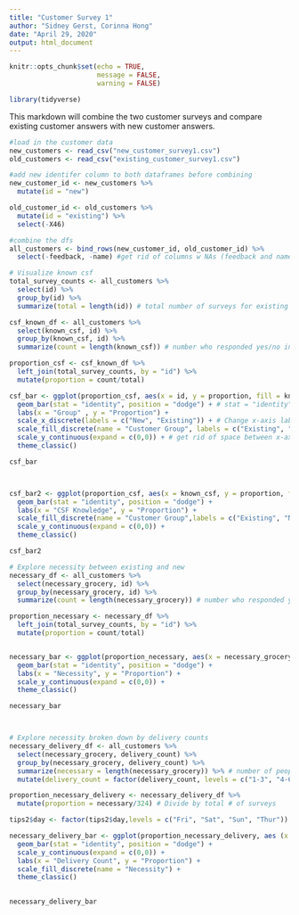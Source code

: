 ```yaml
---
title: "Customer Survey 1"
author: "Sidney Gerst, Corinna Hong"
date: "April 29, 2020"
output: html_document
---
```


```r
knitr::opts_chunk$set(echo = TRUE,
                      message = FALSE,
                      warning = FALSE)

library(tidyverse)
```

This markdown will combine the two customer surveys and compare existing customer answers with new customer answers. 

```r

#load in the customer data
new_customers <- read_csv("new_customer_survey1.csv")
old_customers <- read_csv("existing_customer_survey1.csv")

#add new identifer column to both dataframes before combining
new_customer_id <- new_customers %>%
  mutate(id = "new")

old_customer_id <- old_customers %>%
  mutate(id = "existing") %>%
  select(-X46)

#combine the dfs
all_customers <- bind_rows(new_customer_id, old_customer_id) %>%
  select(-feedback, -name) #get rid of columns w NAs (feedback and names), we don't care

```

```r

# Visualize known csf
total_survey_counts <- all_customers %>% 
  select(id) %>%
  group_by(id) %>% 
  summarize(total = length(id)) # total number of surveys for existing and new

csf_known_df <- all_customers %>% 
  select(known_csf, id) %>% 
  group_by(known_csf, id) %>% 
  summarize(count = length(known_csf)) # number who responded yes/no in existing and new

proportion_csf <- csf_known_df %>% 
  left_join(total_survey_counts, by = "id") %>% 
  mutate(proportion = count/total)

csf_bar <- ggplot(proportion_csf, aes(x = id, y = proportion, fill = known_csf)) + 
  geom_bar(stat = "identity", position = "dodge") + # stat = "identity" to have bars represent values in the data. Otherwise default is counts in the column
  labs(x = "Group" , y = "Proportion") +
  scale_x_discrete(labels = c("New", "Existing")) + # Change x-axis labels
  scale_fill_discrete(name = "Customer Group", labels = c("Existing", "New")) + # Change legend title and legend labels
  scale_y_continuous(expand = c(0,0)) + # get rid of space between x-axis and plot
  theme_classic()

csf_bar



csf_bar2 <- ggplot(proportion_csf, aes(x = known_csf, y = proportion, fill = id)) + 
  geom_bar(stat = "identity", position = "dodge") +
  labs(x = "CSF Knowledge", y = "Proportion") +
  scale_fill_discrete(name = "Customer Group",labels = c("Existing", "New")) +
  scale_y_continuous(expand = c(0,0)) +
  theme_classic()

csf_bar2

```

```r

# Explore necessity between existing and new
necessary_df <- all_customers %>% 
  select(necessary_grocery, id) %>% 
  group_by(necessary_grocery, id) %>% 
  summarize(count = length(necessary_grocery)) # number who responded yes/sometimes/no in existing and new

proportion_necessary <- necessary_df %>% 
  left_join(total_survey_counts, by = "id") %>% 
  mutate(proportion = count/total)


necessary_bar <- ggplot(proportion_necessary, aes(x = necessary_grocery, y = proportion, fill = id)) + 
  geom_bar(stat = "identity", position = "dodge") +
  labs(x = "Necessity", y = "Proportion") +
  scale_y_continuous(expand = c(0,0)) +
  theme_classic()

necessary_bar



# Explore necessity broken down by delivery counts
necessary_delivery_df <- all_customers %>% 
  select(necessary_grocery, delivery_count) %>% 
  group_by(necessary_grocery, delivery_count) %>% 
  summarize(necessary = length(necessary_grocery)) %>% # number of people who said yes/sometimes/no based on the # of deliveries they have received
  mutate(delivery_count = factor(delivery_count, levels = c("1-3", "4-6", "7-9","10 or more")))

proportion_necessary_delivery <- necessary_delivery_df %>% 
  mutate(proportion = necessary/324) # Divide by total # of surveys

tips2$day <- factor(tips2$day,levels = c("Fri", "Sat", "Sun", "Thur"))

necessary_delivery_bar <- ggplot(proportion_necessary_delivery, aes (x = delivery_count, y = proportion, fill = necessary_grocery)) +
  geom_bar(stat = "identity", position = "dodge") +
  scale_y_continuous(expand = c(0,0)) +
  labs(x = "Delivery Count", y = "Proportion") +
  scale_fill_discrete(name = "Necessity") +
  theme_classic()
  

necessary_delivery_bar

```

